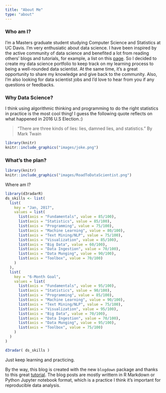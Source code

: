 ```yaml
---
title: "About Me"
type: "about"
---
```


### Who am I? 
I'm a Masters graduate student studying Computer Science and Statistics at UC Davis. I'm very enthusiatic about data science. I have been inspired by the active community of data science and benefited a lot from reading others' blogs and tutorials, for example, a list on this [page](https://github.com/rushter/data-science-blogs). So I decided to create my data science portfolio to keep track on my learning process to being a well-rounded data scientist.  At the same time, it's a great opportunity to share my knowledge and give back to the community. Also, I'm also looking for data scientist jobs and I'd love to hear from you if any questions or feedbacks. 


### Why Data Science?
I think using algorithmic thinking and programming to do the right statistics in practice is the most cool thing! I guess the following quote reflects on what happened in 2016 U.S Election.:)

>"There are three kinds of lies: lies, damned lies, and statistics."
>By  Mark Twain                             


```r
library(knitr)
knitr::include_graphics("images/joke.png")
```

### What's the plan?
```r
library(knitr)
knitr::include_graphics("images/RoadToDataScientist.png")
```

Where am I?

```r
library(d3radarR)
ds_skills <- list(
  list(
    key = "Jan, 2017",
    values = list(
      list(axis = "Fundamentals", value = 85/100),
      list(axis = "Statistics", value = 85/100),
      list(axis = "Programming", value = 75/100),
      list(axis = "Machine Learning", value = 80/100),
      list(axis = "Text Mining/NLP", value = 75/100),
      list(axis = "Visualization", value = 85/100),
      list(axis = "Big Data", value = 60/100),
      list(axis = "Data Ingestion", value = 70/100),
      list(axis = "Data Munging", value = 90/100),
      list(axis = "Toolbox", value = 70/100)
    )
  ),
  list(
    key = "6-Month Goal",
    values = list(
      list(axis = "Fundamentals", value = 95/100),
      list(axis = "Statistics", value = 90/100),
      list(axis = "Programming", value = 85/100),
      list(axis = "Machine Learning", value = 90/100),
      list(axis = "Text Mining/NLP", value = 75/100),
      list(axis = "Visualization", value = 95/100),
      list(axis = "Big Data", value = 70/100),
      list(axis = "Data Ingestion", value = 70/100),
      list(axis = "Data Munging", value = 95/100),
      list(axis = "Toolbox", value = 75/100)
    )
  )  
)

d3radar( ds_skills )
```

Just keep learning and practicing. 

By the way, this blog is created with the new `blogdown` package and thanks to this great [tutorial](https://proquestionasker.github.io/blog/Making_Site/). The blog posts are mostly writtern in R Markdown or Python Jupyter notebook format, which is a practice I think it's important for reproducible data analysis.

